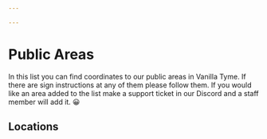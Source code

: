 ```yaml
---

---
```


# Public Areas

In this list you can find coordinates to our public areas in Vanilla Tyme. If there are sign instructions at any of them please follow them. If you would like an area added to the list make a support ticket in our Discord and a staff member will add it. 😀

## Locations


<PesterDataTable
  columns={columns}
  data={areas}
/>

<PesterDataButton
  text="Suggest New Article"
  editUrl="https://github.com/pester/docs/edit/master/docs/additional-resources/articles.table.js"
/>